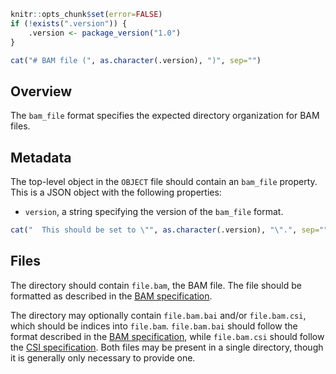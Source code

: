 ```r
knitr::opts_chunk$set(error=FALSE)
if (!exists(".version")) {
    .version <- package_version("1.0")
}
```

```r
cat("# BAM file (", as.character(.version), ")", sep="")
```

## Overview

The `bam_file` format specifies the expected directory organization for BAM files.

## Metadata

The top-level object in the `OBJECT` file should contain an `bam_file` property.
This is a JSON object with the following properties:

- `version`, a string specifying the version of the `bam_file` format.
```r
cat("  This should be set to \"", as.character(.version), "\".", sep="")
```

## Files

The directory should contain `file.bam`, the BAM file.
The file should be formatted as described in the [BAM specification](https://samtools.github.io/hts-specs/SAMv1.pdf).

The directory may optionally contain `file.bam.bai` and/or `file.bam.csi`, which should be indices into `file.bam`.
`file.bam.bai` should follow the format described in the [BAM specification](https://samtools.github.io/hts-specs/SAMv1.pdf),
while `file.bam.csi` should follow the [CSI specification](https://samtools.github.io/hts-specs/CSIv1.pdf).
Both files may be present in a single directory, though it is generally only necessary to provide one.
